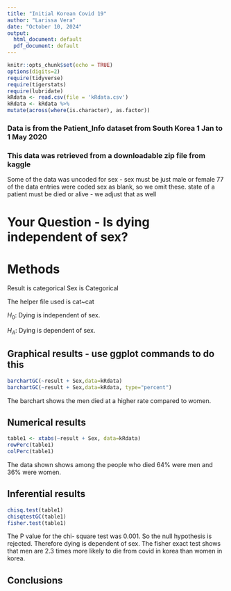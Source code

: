 ```yaml
---
title: "Initial Korean Covid 19"
author: "Larissa Vera"
date: "October 10, 2024"
output:
  html_document: default
  pdf_document: default
---
```


```r
knitr::opts_chunk$set(echo = TRUE)
options(digits=2)
require(tidyverse)
require(tigerstats)
require(lubridate)
kRdata <- read.csv(file = 'kRdata.csv')
kRdata <- kRdata %>%
mutate(across(where(is.character), as.factor))

```
### Data is from the Patient_Info dataset from South Korea 1 Jan to 1 May 2020
### This data was retrieved from a downloadable zip file from kaggle

Some of the data was uncoded for sex - sex must be just male or female
77 of the data entries were coded sex  as blank, so we omit these.
state of a patient must be died or alive - we adjust that as well   
  
# Your Question - Is dying independent of sex?

# Methods

Result is categorical 
Sex is Categorical 

The helper file used is cat~cat

$H_0$: Dying is independent of sex.

$H_A$: Dying is dependent of sex.

## Graphical results - use ggplot commands to do this  

```r
barchartGC(~result + Sex,data=kRdata)
barchartGC(~result + Sex,data=kRdata, type="percent")

```

The barchart shows the men died at a higher rate compared to women.





  
## Numerical results

```r
table1 <- xtabs(~result + Sex, data=kRdata)
rowPerc(table1)
colPerc(table1)
```

The data shown shows among the people who died 64% were men and 36% were women.

## Inferential results 

```r
chisq.test(table1)
chisqtestGC(table1)
fisher.test(table1)
```

The P value for the chi- square test was 0.001. So the null hypothesis is rejected. Therefore dying is dependent of sex. The fisher exact test shows that men are 2.3 times more likely to die from covid in korea than women in korea. 

## Conclusions

